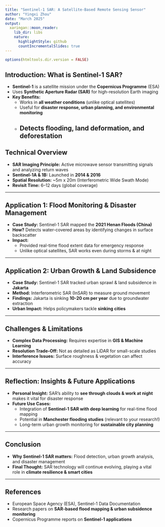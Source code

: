```yaml
---
title: "Sentinel-1 SAR: A Satellite-Based Remote Sensing Sensor"
author: "Yingxi Zhou"
date: "March 2025"
output:
  xaringan::moon_reader:
    lib_dir: libs
    nature:
      highlightStyle: github
      countIncrementalSlides: true
---     
```

```r
options(htmltools.dir.version = FALSE)
```
## Introduction: What is Sentinel-1 SAR?

- **Sentinel-1** is a satellite mission under the **Copernicus Programme** (ESA)
- Uses **Synthetic Aperture Radar (SAR)** for high-resolution Earth imaging
- **Key Benefits:**
  - Works in **all weather conditions** (unlike optical satellites)
  - Useful for **disaster response, urban planning, and environmental monitoring**
  - Detects **flooding, land deformation, and deforestation**
---

## Technical Overview

- **SAR Imaging Principle:** Active microwave sensor transmitting signals and analyzing return waves
- **Sentinel-1A & 1B:** Launched in **2014 & 2016**
- **Spatial Resolution:** ~5m x 20m (Interferometric Wide Swath Mode)
- **Revisit Time:** 6–12 days (global coverage)

---

## Application 1: Flood Monitoring & Disaster Management

- **Case Study:** Sentinel-1 SAR mapped the **2021 Henan Floods (China)**
- **How?** Detects water-covered areas by identifying changes in surface backscatter
- **Impact:**
  - Provided real-time flood extent data for emergency response
  - Unlike optical satellites, SAR works even during storms & at night

---

## Application 2: Urban Growth & Land Subsidence

- **Case Study:** Sentinel-1 SAR tracked urban sprawl & land subsidence in **Jakarta**
- **Method:** Interferometric SAR (InSAR) to measure ground movement
- **Findings:** Jakarta is sinking **10-20 cm per year** due to groundwater extraction
- **Urban Impact:** Helps policymakers tackle **sinking cities**

---

## Challenges & Limitations

- **Complex Data Processing:** Requires expertise in **GIS & Machine Learning**
- **Resolution Trade-Off:** Not as detailed as LiDAR for small-scale studies
- **Interference Issues:** Surface roughness & vegetation can affect accuracy

---

## Reflection: Insights & Future Applications

- **Personal Insight:** SAR’s ability to **see through clouds & work at night** makes it vital for disaster response
- **Future Use Cases:**
  - Integration of **Sentinel-1 SAR with deep learning** for real-time flood mapping
  - Potential in **Manchester flooding studies** (relevant to your research!)
  - Long-term urban growth monitoring for **sustainable city planning**

---

## Conclusion

- **Why Sentinel-1 SAR matters:** Flood detection, urban growth analysis, and disaster management
- **Final Thought:** SAR technology will continue evolving, playing a vital role in **climate resilience & smart cities**

---

## References

- European Space Agency (ESA), Sentinel-1 Data Documentation
- Research papers on **SAR-based flood mapping & urban subsidence monitoring**
- Copernicus Programme reports on **Sentinel-1 applications**

